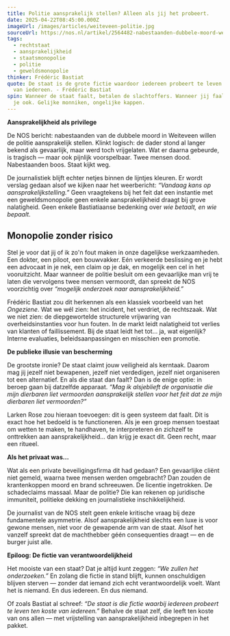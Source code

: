 ```yaml
---
title: Politie aansprakelijk stellen? Alleen als jij het probeert.
date: 2025-04-22T08:45:00.000Z
imageUrl: /images/articles/weiteveen-politie.jpg
sourceUrl: https://nos.nl/artikel/2564482-nabestaanden-dubbele-moord-weiteveen-gaan-politie-aansprakelijk-stellen
tags:
  - rechtstaat
  - aansprakelijkheid
  - staatsmonopolie
  - politie
  - geweldsmonopolie
thinker: Frédéric Bastiat
quote: De staat is de grote fictie waardoor iedereen probeert te leven ten koste
  van iedereen. - Frédéric Bastiat
spin: Wanneer de staat faalt, betalen de slachtoffers. Wanneer jij faalt, betaal
  je ook. Gelijke monniken, ongelijke kappen.
---
```

**Aansprakelijkheid als privilege**

De NOS bericht: nabestaanden van de dubbele moord in Weiteveen willen de politie aansprakelijk stellen. Klinkt logisch: de dader stond al langer bekend als gevaarlijk, maar werd toch vrijgelaten. Wat er daarna gebeurde, is tragisch — maar ook pijnlijk voorspelbaar. Twee mensen dood. Nabestaanden boos. Staat kijkt weg.

De journalistiek blijft echter netjes binnen de lijntjes kleuren. Er wordt verslag gedaan alsof we kijken naar het weerbericht: *“Vandaag kans op aansprakelijkstelling.”* Geen vraagtekens bij het feit dat een instantie met een geweldsmonopolie geen enkele aansprakelijkheid draagt bij grove nalatigheid. Geen enkele Bastiatiaanse bedenking over *wie betaalt, en wie bepaalt*.

## Monopolie zonder risico

Stel je voor dat jij of ik zo'n fout maken in onze dagelijkse werkzaamheden. Een dokter, een piloot, een bouwvakker. Eén verkeerde beslissing en je hebt een advocaat in je nek, een claim op je dak, en mogelijk een cel in het vooruitzicht. Maar wanneer de politie besluit om een gevaarlijke man vrij te laten die vervolgens twee mensen vermoordt, dan spreekt de NOS voorzichtig over *“mogelijk onderzoek naar aansprakelijkheid.”*

Frédéric Bastiat zou dit herkennen als een klassiek voorbeeld van het *Ongeziene*. Wat we wél zien: het incident, het verdriet, de rechtszaak. Wat we niet zien: de diepgewortelde structurele vrijwaring van overheidsinstanties voor hun fouten. In de markt leidt nalatigheid tot verlies van klanten of faillissement. Bij de staat leidt het tot... ja, wat eigenlijk? Interne evaluaties, beleidsaanpassingen en misschien een promotie.

**De publieke illusie van bescherming**

De grootste ironie? De staat claimt jouw veiligheid als kerntaak. Daarom mag jij jezelf niet bewapenen, jezelf niet verdedigen, jezelf niet organiseren tot een alternatief. En als die staat dan faalt? Dan is de enige optie: in beroep gaan bij datzelfde apparaat. *“Mag ik alsjeblieft de organisatie die mijn dierbaren liet vermoorden aansprakelijk stellen voor het feit dat ze mijn dierbaren liet vermoorden?”*

Larken Rose zou hieraan toevoegen: dit is geen systeem dat faalt. Dit is exact hoe het bedoeld is te functioneren. Als je een groep mensen toestaat om wetten te maken, te handhaven, te interpreteren én zichzelf te onttrekken aan aansprakelijkheid... dan krijg je exact dit. Geen recht, maar een ritueel.

**Als het privaat was...**

Wat als een private beveiligingsfirma dit had gedaan? Een gevaarlijke cliënt niet gemeld, waarna twee mensen werden omgebracht? Dan zouden de krantenkoppen moord en brand schreeuwen. De licentie ingetrokken. De schadeclaims massaal. Maar de politie? Die kan rekenen op juridische immuniteit, politieke dekking en journalistieke inschikkelijkheid.

De journalist van de NOS stelt geen enkele kritische vraag bij deze fundamentele asymmetrie. Alsof aansprakelijkheid slechts een luxe is voor gewone mensen, niet voor de gewapende arm van de staat. Alsof het vanzelf spreekt dat de machthebber géén consequenties draagt — en de burger juist alle.

**Epiloog: De fictie van verantwoordelijkheid**

Het mooiste van een staat? Dat je altijd kunt zeggen: *“We zullen het onderzoeken.”* En zolang die fictie in stand blijft, kunnen onschuldigen blijven sterven — zonder dat iemand zich echt verantwoordelijk voelt. Want het is niemand. En dus iedereen. En dus niemand.

Of zoals Bastiat al schreef: *“De staat is die fictie waarbij iedereen probeert te leven ten koste van iedereen.”* Behalve de staat zelf, die leeft ten koste van ons allen — met vrijstelling van aansprakelijkheid inbegrepen in het pakket.
